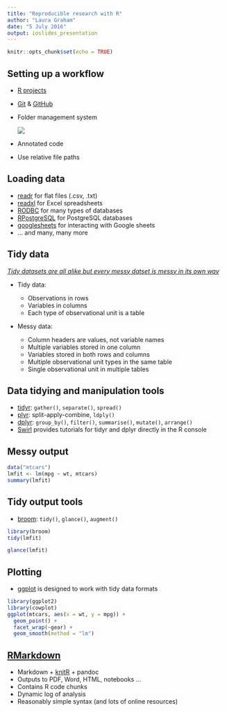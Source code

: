 ```yaml
---
title: "Reproducible research with R"
author: "Laura Graham"
date: "5 July 2016"
output: ioslides_presentation
---
```


```r
knitr::opts_chunk$set(echo = TRUE)
```

## Setting up a workflow
- [R projects](https://support.rstudio.com/hc/en-us/articles/200526207-Using-Projects)
- [Git](https://git-scm.com/docs/gittutorial) & [GitHub](https://guides.github.com/activities/hello-world/)
- Folder management system
  
  ![](file_structure.png)
  
- Annotated code
- Use relative file paths

## Loading data

- [readr](https://cran.r-project.org/web/packages/readr/README.html) for flat files (.csv, .txt)
- [readxl](https://blog.rstudio.org/2015/04/15/readxl-0-1-0/) for Excel spreadsheets
- [RODBC](https://cran.r-project.org/web/packages/RODBC/RODBC.pdf) for many types of databases
- [RPostgreSQL](http://www.r-bloggers.com/getting-started-with-postgresql-in-r/) for PostgreSQL databases
- [googlesheets](https://cran.r-project.org/web/packages/googlesheets/googlesheets.pdf) for interacting with Google sheets
- ... and many, many more

## Tidy data

[*Tidy datasets are all alike but every messy datset is messy in its own way*](http://vita.had.co.nz/papers/tidy-data.html)

- Tidy data:
    + Observations in rows
    + Variables in columns
    + Each type of observational unit is a table
    
- Messy data:

    + Column headers are values, not variable names
    + Multiple variables stored in one column
    + Variables stored in both rows and columns
    + Multiple observational unit types in the same table
    + Single observational unit in multiple tables
    
## Data tidying and manipulation tools

- [tidyr](https://blog.rstudio.org/2014/07/22/introducing-tidyr/): `gather()`, `separate()`, `spread()`
- [plyr](http://seananderson.ca/2013/12/01/plyr.html): split-apply-combine, `ldply()`
- [dplyr](https://cran.rstudio.com/web/packages/dplyr/vignettes/introduction.html): `group_by()`, `filter()`, `summarise()`, `mutate()`, `arrange()` 
- [Swirl](http://swirlstats.com/) provides tutorials for tidyr and dplyr directly in the R console

## Messy output
```r
data("mtcars")
lmfit <- lm(mpg ~ wt, mtcars)
summary(lmfit)
```

## Tidy output tools

- [broom](https://cran.r-project.org/web/packages/broom/vignettes/broom.html): `tidy()`, `glance()`, `augment()`

```r
library(broom)
tidy(lmfit)
```

```r
glance(lmfit)
```

## Plotting

- [ggplot](http://www.cookbook-r.com/Graphs/) is designed to work with tidy data formats

```r
library(ggplot2)
library(cowplot)
ggplot(mtcars, aes(x = wt, y = mpg)) + 
  geom_point() + 
  facet_wrap(~gear) + 
  geom_smooth(method = "lm")
```

## [RMarkdown](http://rmarkdown.rstudio.com/)
- Markdown + [knitR](http://yihui.name/knitr/) + pandoc
- Outputs to PDF, Word, HTML, notebooks ...
- Contains R code chunks
- Dynamic log of analysis
- Reasonably simple syntax (and lots of online resources)


